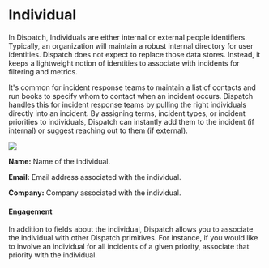 # Individual

In Dispatch, Individuals are either internal or external people identifiers. Typically, an organization will maintain a robust internal directory for user identities. Dispatch does not expect to replace those data stores. Instead, it keeps a lightweight notion of identities to associate with incidents for filtering and metrics.

It's common for incident response teams to maintain a list of contacts and run books to specify whom to contact when an incident occurs. Dispatch handles this for incident response teams by pulling the right individuals directly into an incident. By assigning terms, incident types, or incident priorities to individuals, Dispatch can instantly add them to the incident \(if internal\) or suggest reaching out to them \(if external\).

<div style={{textAlign: 'center'}}>

![](/img/admin-ui-contacts-individuals.png)

</div>

**Name:** Name of the individual.

**Email:** Email address associated with the individual.

**Company:** Company associated with the individual.

#### Engagement

In addition to fields about the individual, Dispatch allows you to associate the individual with other Dispatch primitives. For instance, if you would like to involve an individual for all incidents of a given priority, associate that priority with the individual.
